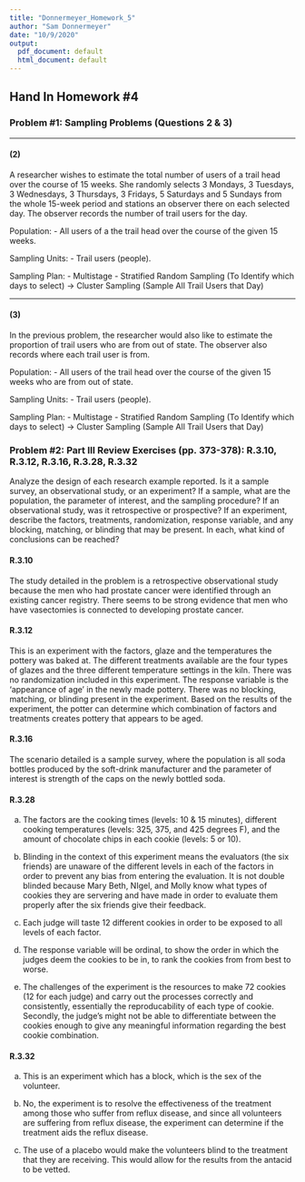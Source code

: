 ```yaml
---
title: "Donnermeyer_Homework_5"
author: "Sam Donnermeyer"
date: "10/9/2020"
output:
  pdf_document: default
  html_document: default
---
```


## Hand In Homework #4


### Problem #1: Sampling Problems (Questions 2 & 3)

***
#### **(2)** 
A researcher wishes to estimate the total number of users of a trail head over the course of 15 weeks. She randomly selects 3 Mondays, 3 Tuesdays, 3 Wednesdays, 3 Thursdays, 3 Fridays, 5 Saturdays and 5 Sundays from the whole 15-week period and stations an observer there on each selected day. The observer records the number of trail users for the day.

Population: 
 - All users of a the trail head over the course of the given 15 weeks. 

Sampling Units: 
 - Trail users (people). 

Sampling Plan: 
 - Multistage 
    - Stratified Random Sampling (To Identify which days to select) -> Cluster Sampling (Sample All Trail Users that Day)

***
#### **(3)** 
In the previous problem, the researcher would also like to estimate the proportion of trail users who are from out of state. The observer also records where each trail user is from.

Population: 
 - All users of the trail head over the course of the given 15 weeks who are from out of state.
 
Sampling Units: 
 - Trail users (people). 

Sampling Plan: 
 - Multistage 
    - Stratified Random Sampling (To Identify which days to select) -> Cluster Sampling (Sample All Trail Users that Day)

### Problem #2: Part III Review Exercises (pp. 373-378): R.3.10, R.3.12, R.3.16, R.3.28, R.3.32
Analyze the design of each research example reported. Is it a sample survey, an observational study, or an experiment? If a sample, what are the population, the parameter of interest, and the sampling procedure? If an observational study, was it retrospective or prospective? If an experiment, describe the factors, treatments, randomization, response variable, and any blocking, matching, or blinding that may be present. In each, what kind of conclusions can be reached? 

#### R.3.10
The study detailed in the problem is a retrospective observational study because the men who had prostate cancer were identified through an existing cancer registry. There seems to be strong evidence that men who have vasectomies is connected to developing prostate cancer. 

#### R.3.12
This is an experiment with the factors, glaze and the temperatures the pottery was baked at. The different treatments available are the four types of glazes and the three different temperature settings in the kiln. There was no randomization included in this experiment. The response variable is the 'appearance of age' in the newly made pottery. There was no blocking, matching, or blinding present in the experiment. Based on the results of the experiment, the potter can determine which combination of factors and treatments creates pottery that appears to be aged. 

#### R.3.16
The scenario detailed is a sample survey, where the population is all soda bottles produced by the soft-drink manufacturer and the parameter of interest is strength of the caps on the newly bottled soda. 

#### R.3.28
a) The factors are the cooking times (levels: 10 & 15 minutes), different cooking temperatures (levels: 325, 375, and 425 degrees F), and the amount of chocolate chips in each cookie (levels: 5 or 10). 

b) Blinding in the context of this experiment means the evaluators (the six friends) are unaware of the different levels in each of the factors in order to prevent any bias from entering the evaluation. It is not double blinded because Mary Beth, NIgel, and Molly know what types of cookies they are servering and have made in order to evaluate them properly after the six friends give their feedback. 

c) Each judge will taste 12 different cookies in order to be exposed to all levels of each factor.

d) The response variable will be ordinal, to show the order in which the judges deem the cookies to be in, to rank the cookies from from best to worse.

e) The challenges of the experiment is the resources to make 72 cookies (12 for each judge) and carry out the processes correctly and consistently, essentially the reproducability of each type of cookie. Secondly, the judge's might not be able to differentiate between the cookies enough to give any meaningful information regarding the best cookie combination. 

#### R.3.32
a) This is an experiment which has a block, which is the sex of the volunteer. 

b) No, the experiment is to resolve the effectiveness of the treatment among those who suffer from reflux disease, and since all volunteers are suffering from reflux disease, the experiment can determine if the treatment aids the reflux disease. 

c) The use of a placebo would make the volunteers blind to the treatment that they are receiving. This would allow for the results from the antacid to be vetted. 

